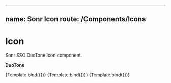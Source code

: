 <!-- Icon.stories.mdx -->


---
name: Sonr Icon
route: /Components/Icons
---

<Meta
  title="Icons DuoTone"
  component={DuoTone.AaveIcon}
/>

# Icon
Sonr SSO DuoTone Icon component.


**DuoTone**

<Canvas>
  <Story name="DuoTone Large" args={{ className: "w-6 h-6" }}>
    {Template.bind({})}
  </Story>
  <Story name="DuoTone Medium" args={{ className: "w-5 h-5" }}>
    {Template.bind({})}
  </Story>
  <Story name="DuoTone small" args={{ className: "w-4 h-4" }}>
    {Template.bind({})}
  </Story>
</Canvas>
